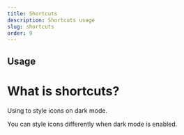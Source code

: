 ```yaml
---
title: Shortcuts
description: Shortcuts usage
slug: shortcuts
order: 9
---
```



## Usage

# What is shortcuts?

Using <RocketIconsText /> to style icons on dark mode.

You can style icons differently when dark mode is enabled.
